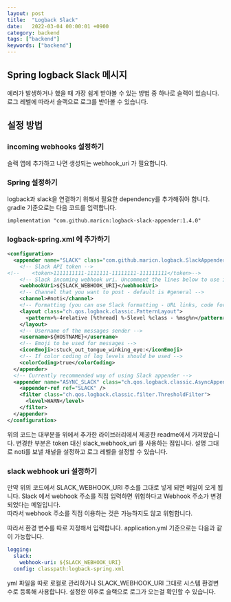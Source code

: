 ```yaml
---
layout: post
title:  "Logback Slack"
date:   2022-03-04 00:00:01 +0900
category: backend
tags: ["backend"]
keywords: ["backend"]
---
```


## Spring logback Slack 메시지
에러가 발생하거나 했을 때 가장 쉽게 받아볼 수 있는 방법 중 하나로 슬랙이 있습니다.
로그 레벨에 따라서 슬랙으로 로그를 받아볼 수 있습니다.


## 설정 방법

### incoming webhooks 설정하기

슬랙 앱에 추가하고 나면 생성되는 webhook_uri 가 필요합니다.

### Spring 설정하기

logback과 slack을 연결하기 위해서 필요한 dependency를 추가해줘야 합니다.
gradle 기준으로는 다음 코드를 입력합니다.

``` 
implementation "com.github.maricn:logback-slack-appender:1.4.0"
```

### logback-spring.xml 에 추가하기

```xml
<configuration>
  <appender name="SLACK" class="com.github.maricn.logback.SlackAppender">
    <!-- Slack API token -->
<!--    <token>1111111111-1111111-11111111-111111111</token>-->
    <!-- Slack incoming webhook uri. Uncomment the lines below to use incoming webhook uri instead of API token. -->
    <webhookUri>${SLACK_WEBHOOK_URI}</webhookUri>
    <!-- Channel that you want to post - default is #general -->
    <channel>#noti</channel>
    <!-- Formatting (you can use Slack formatting - URL links, code formatting, etc.) -->
    <layout class="ch.qos.logback.classic.PatternLayout">
      <pattern>%-4relative [%thread] %-5level %class - %msg%n</pattern>
    </layout>
    <!-- Username of the messages sender -->
    <username>${HOSTNAME}</username>
    <!-- Emoji to be used for messages -->
    <iconEmoji>:stuck_out_tongue_winking_eye:</iconEmoji>
    <!-- If color coding of log levels should be used -->
    <colorCoding>true</colorCoding>
  </appender>
  <!-- Currently recommended way of using Slack appender -->
  <appender name="ASYNC_SLACK" class="ch.qos.logback.classic.AsyncAppender">
    <appender-ref ref="SLACK" />
    <filter class="ch.qos.logback.classic.filter.ThresholdFilter">
      <level>WARN</level>
    </filter>
  </appender>
</configuration>
```

위의 코드는 대부분을 위에서 추가한 라이브러리에서 제공한 readme에서 가져왔습니다.
변경한 부분은 token 대신 slack_webhook_uri 를 사용하는 점입니다.
설명 그대로 noti를 보낼 채널을 설정하고 로그 레벨을 설정할 수 있습니다.

### slack webhook uri 설정하기
만약 위의 코드에서 SLACK_WEBHOOK_URI 주소를 그대로 넣게 되면 메일이 오게 됩니다.
Slack 에서 webhook 주소를 직접 입력하면 위험하다고 Webhook 주소가 변경되었다는 메일입니다.  
따라서 webhook 주소를 직접 이용하는 것은 가능하지도 않고 위험합니다.

따라서 환경 변수를 따로 지정해서 입력합니다.
application.yml 기준으로는 다음과 같이 가능합니다.

```yaml 
logging:
  slack:
    webhook-uri: ${SLACK_WEBHOOK_URI}
  config: classpath:logback-spring.xml
```

yml 파일을 따로 로컬로 관리하거나 SLACK_WEBHOOK_URI 그대로 시스템 환경변수로 등록해 사용합니다.
설정한 이후로 슬랙으로 로그가 오는걸 확인할 수 있습니다.